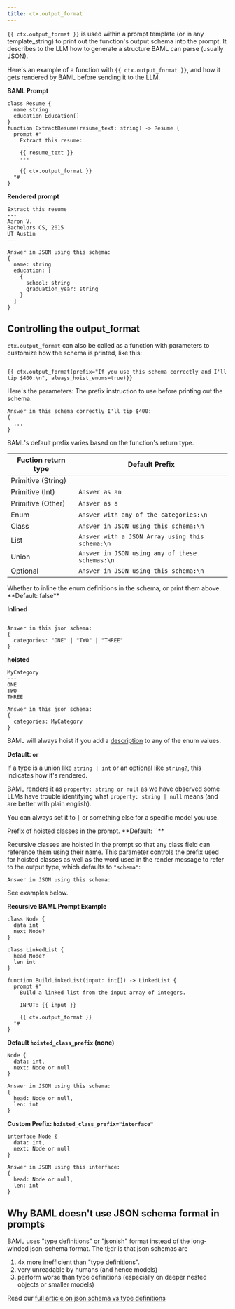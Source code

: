 ```yaml
---
title: ctx.output_format
---
```



`{{ ctx.output_format }}` is used within a prompt template (or in any template_string) to print out the function's output schema into the prompt. It describes to the LLM how to generate a structure BAML can parse (usually JSON).

Here's an example of a function with `{{ ctx.output_format }}`, and how it gets rendered by BAML before sending it to the LLM.

**BAML Prompt**

```baml
class Resume {
  name string
  education Education[]
}
function ExtractResume(resume_text: string) -> Resume {
  prompt #"
    Extract this resume:
    ---
    {{ resume_text }}
    ---

    {{ ctx.output_format }}
  "#
}
```

**Rendered prompt**

```text
Extract this resume
---
Aaron V.
Bachelors CS, 2015
UT Austin
---

Answer in JSON using this schema: 
{
  name: string
  education: [
    {
      school: string
      graduation_year: string
    }
  ]
}
```

## Controlling the output_format

`ctx.output_format` can also be called as a function with parameters to customize how the schema is printed, like this:
```text

{{ ctx.output_format(prefix="If you use this schema correctly and I'll tip $400:\n", always_hoist_enums=true)}}
```

Here's the parameters:
<ParamField path="prefix" type="string">
The prefix instruction to use before printing out the schema. 

```text
Answer in this schema correctly I'll tip $400:
{
  ...
}
```
BAML's default prefix varies based on the function's return type.

| Fuction return type | Default Prefix |
| --- | --- |
| Primitive (String) |  |
| Primitive (Int) | `Answer as an ` |
| Primitive (Other) | `Answer as a ` |
| Enum | `Answer with any of the categories:\n` |
| Class | `Answer in JSON using this schema:\n` |
| List | `Answer with a JSON Array using this schema:\n` |
| Union | `Answer in JSON using any of these schemas:\n` |
| Optional | `Answer in JSON using this schema:\n` |

</ParamField>

<ParamField path="always_hoist_enums" type="boolean" > 
Whether to inline the enum definitions in the schema, or print them above. **Default: false**


**Inlined**
```

Answer in this json schema:
{
  categories: "ONE" | "TWO" | "THREE"
}
```

**hoisted**
```
MyCategory
---
ONE
TWO
THREE

Answer in this json schema:
{
  categories: MyCategory
}
```

<Warning>BAML will always hoist if you add a [description](/docs/snippets/enum#aliases-descriptions) to any of the enum values.</Warning>

</ParamField>

<ParamField path="or_splitter" type="string" >

**Default: ` or `**

If a type is a union like `string | int` or an optional like `string?`, this indicates how it's rendered. 


BAML renders it as `property: string or null` as we have observed some LLMs have trouble identifying what `property: string | null` means (and are better with plain english).

You can always set it to ` | ` or something else for a specific model you use.
</ParamField>

<ParamField path="hoisted_class_prefix" type="string"> 
Prefix of hoisted classes in the prompt. **Default: `<none>`**

Recursive classes are hoisted in the prompt so that any class field can
reference them using their name. This parameter controls the prefix used for
hoisted classes as well as the word used in the render message to refer to the
output type, which defaults to `"schema"`:

```
Answer in JSON using this schema:
```

See examples below.

**Recursive BAML Prompt Example**

```baml
class Node {
  data int
  next Node?
}

class LinkedList {
  head Node?
  len int
}

function BuildLinkedList(input: int[]) -> LinkedList {
  prompt #"
    Build a linked list from the input array of integers.

    INPUT: {{ input }}

    {{ ctx.output_format }}    
  "#
}
```

**Default `hoisted_class_prefix` (none)**

```
Node {
  data: int,
  next: Node or null
}

Answer in JSON using this schema:
{
  head: Node or null,
  len: int
}
```

**Custom Prefix: `hoisted_class_prefix="interface"`**

```
interface Node {
  data: int,
  next: Node or null
}

Answer in JSON using this interface:
{
  head: Node or null,
  len: int
}
```
</ParamField>

## Why BAML doesn't use JSON schema format in prompts
BAML uses "type definitions" or "jsonish" format instead of the long-winded json-schema format.
The tl;dr is that json schemas are
1. 4x more inefficient than "type definitions".
2. very unreadable by humans (and hence models)
3. perform worse than type definitions (especially on deeper nested objects or smaller models)

Read our [full article on json schema vs type definitions](https://www.boundaryml.com/blog/type-definition-prompting-baml)
